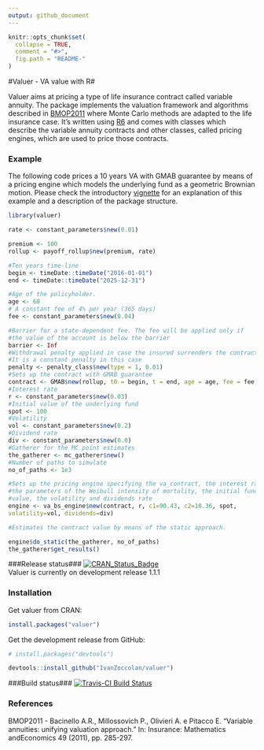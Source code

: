 ```yaml
---
output: github_document
---
```


<!-- README.md is generated from README.Rmd. Please edit that file -->

```r
knitr::opts_chunk$set(
  collapse = TRUE,
  comment = "#>",
  fig.path = "README-"
)
```

#Valuer - VA value with R#


Valuer aims at pricing a type of life insurance contract called variable annuity.
The package implements the valuation framework and algorithms described in [BMOP2011](#BMOP2011) where Monte Carlo methods are adapted to the life insurance case. 
It's written using [R6](https://CRAN.R-project.org/package=R6) and comes with classes which describe the variable annuity contracts and other classes, called pricing engines, which are used to price those contracts.  

### Example ###
The following code prices a 10 years VA with GMAB guarantee by means of a  pricing engine which models the underlying fund as a geometric Brownian motion. Please check the introductory [vignette](https://CRAN.R-project.org/package=valuer) for an explanation of this example and a description of the package structure.

```r
library(valuer)

rate <- constant_parameters$new(0.01)

premium <- 100
rollup <- payoff_rollup$new(premium, rate)

#Ten years time-line
begin <- timeDate::timeDate("2016-01-01")
end <- timeDate::timeDate("2025-12-31")

#Age of the policyholder.
age <- 60
# A constant fee of 4% per year (365 days)
fee <- constant_parameters$new(0.04)

#Barrier for a state-dependent fee. The fee will be applied only if
#the value of the account is below the barrier
barrier <- Inf
#Withdrawal penalty applied in case the insured surrenders the contract
#It is a constant penalty in this case
penalty <- penalty_class$new(type = 1, 0.01)
#Sets up the contract with GMAB guarantee
contract <- GMAB$new(rollup, t0 = begin, t = end, age = age, fee = fee, barrier = barrier, penalty = penalty)
#Interest rate
r <- constant_parameters$new(0.03)
#Initial value of the underlying fund
spot <- 100
#Volatility
vol <- constant_parameters$new(0.2)
#Dividend rate
div <- constant_parameters$new(0.0)
#Gatherer for the MC point estimates
the_gatherer <- mc_gatherer$new()
#Number of paths to simulate
no_of_paths <- 1e3

#Sets up the pricing engine specifying the va_contract, the interest rate
#the parameters of the Weibull intensity of mortality, the initial fund
#value, the volatility and dividends rate
engine <- va_bs_engine$new(contract, r, c1=90.43, c2=10.36, spot,
volatility=vol, dividends=div)

#Estimates the contract value by means of the static approach.

engine$do_static(the_gatherer, no_of_paths)
the_gatherer$get_results()

```

###Release status###
[![CRAN_Status_Badge](http://www.r-pkg.org/badges/version/valuer)](https://cran.r-project.org/package=valuer)  
Valuer is currently on development release 1.1.1  

### Installation ###
Get valuer from CRAN:
```r
install.packages("valuer")

```

Get the development release from GitHub:
```r
# install.packages("devtools")

devtools::install_github("IvanZoccolan/valuer")

```


###Build status###
[![Travis-CI Build Status](https://travis-ci.org/IvanZoccolan/valuer.svg?branch=master)](https://travis-ci.org/IvanZoccolan/valuer)


### References ###

<a name="BMOP2011"></a> BMOP2011 - Bacinello A.R., Millossovich P., Olivieri A. e Pitacco E. "Variable annuities: unifying valuation approach." In: Insurance: Mathematics andEconomics 49 (2011), pp. 285-297.
